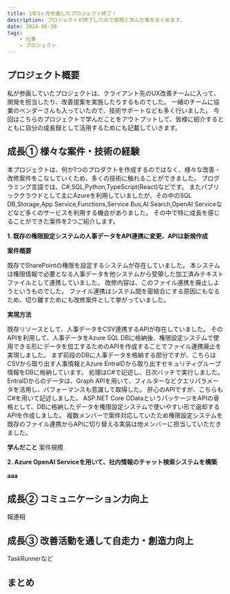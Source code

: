 ```yaml
---
title: 1年3ヶ月参画したプロジェクト終了！
description: プロジェクトが終了したので感想と学んだ事をまとめます。
date: 2024-06-30
tags:
    - 仕事
    - プロジェクト
---
```


## プロジェクト概要
私が参画していたプロジェクトは、クライアント先のUX改善チームに入って、開発を担当したり、改善提案を実施したりするものでした。
一緒のチームに協業のベンダーさんも入っていたので、技術サポートなども多く行いました。
今回はこちらのプロジェクトで学んだことをアウトプットして、皆様に紹介するとともに自分の成長録として活用するためにも記載していきます。

## 成長① 様々な案件・技術の経験
本プロジェクトは、何か1つのプロダクトを作成するのではなく、様々な改善・改修案件をこなしていくため、多くの技術に触れることができました。
プログラミング言語では、C#,SQL,Python,TypeScript(React)などです。
またパブリッククラウドとして主にAzureを利用していましたが、その中のSQL DB,Storage,App Service,Functions,Service Bus,AI Search,OpenAI Serviceなどなど多くのサービスを利用する機会がありました。
その中で特に成長を感じることができた案件を2つご紹介します。

**1. 既存の権限設定システムの人事データをAPI連携に変更、APIは新規作成**

**案件概要**

既存でSharePointの権限を設定するシステムが存在していました。
本システムは権限情報で必要となる人事データを他システムから受領した加工済みテキストファイルとして連携していました。
改修内容は、このファイル連携を廃止しようというものでした。
ファイル連携はシステム間を密結合にする原因にもなるため、切り離すためにも改修案件として挙がっていました。


**実現方法**

既存リソースとして、人事データをCSV連携するAPIが存在していました。
そのAPIを利用して、人事データをAzure SQL DBに格納後、権限設定システムで使用できる形にデータを加工するためのAPIを作成することでファイル連携廃止を実現しました。
まず前段のDBに人事データを格納する部分ですが、こちらはCSVから取り出す人事情報とAzure EntraIDから取り出すセキュリティグループ情報をDBに格納しています。
処理はC#で記述し、日次バッチで実行しました。
EntraIDからのデータは、Graph APIを用いて、フィルターなどクエリパラメータを活用し、パフォーマンスも意識して取得した。
肝心のAPIですが、こちらもC#を用いて記述しました。
ASP.NET Core ODataというパッケージをAPIの骨格として、DBに格納したデータを権限設定システムで使いやすい形で返却するAPIを作成しました。
複数メンバーで案件対応していたため権限設定システムを既存のファイル連携からAPIに切り替える実装は他メンバーに担当していただきました。


**学んだこと**
案件規模



**2. Azure OpenAI Serviceを用いて、社内情報のチャット検索システムを構築**

**aaa**


## 成長② コミュニケーション力向上
報連相

## 成長③ 改善活動を通して自走力・創造力向上
TaskRunnerなど

## まとめ